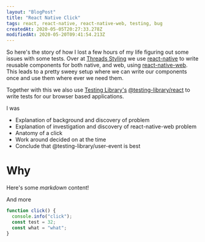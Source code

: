 ```yaml
---
layout: "BlogPost"
title: "React Native Click"
tags: react, react-native, react-native-web, testing, bug
createdAt: 2020-05-05T20:27:33.278Z
modifiedAt: 2020-05-20T09:41:54.213Z
---
```


So here's the story of how I lost a few hours of my life figuring out some issues with some tests.
Over at [Threads Styling](https://www.threadsstyling.com/) we use [react-native](https://reactnative.dev/) to write reusable components for both native, and web, using [react-native-web](https://github.com/necolas/react-native-web).
This leads to a pretty sweey setup where we can write our components once and use them where ever we need them.

Together with this we also use [Testing Library's](https://testing-library.com/) [@testing-library/react](https://www.npmjs.com/package/@testing-library/react) to write tests for our browser based applications.

I was

- Explanation of background and discovery of problem
- Explanation of investigation and discovery of react-native-web problem
- Anatomy of a click
- Work around decided on at the time
- Conclude that @testing-library/user-event is best

# Why

Here's some _markdown_ content!

And more

```js:sample.js
function click() {
  console.info("click");
  const test = 32;
  const what = "what";
}
```
